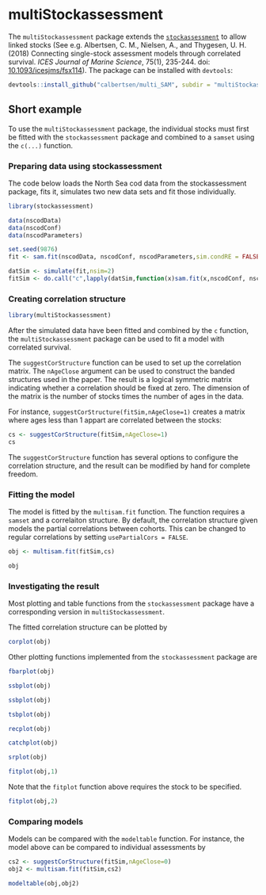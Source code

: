 # multiStockassessment

The `multiStockassessment` package extends the [`stockassessment`](https://github.com/fishfollower/SAM) to allow linked stocks (See e.g. Albertsen, C. M., Nielsen, A., and Thygesen, U. H. (2018) Connecting single-stock assessment models through correlated survival. *ICES Journal of Marine Science*, 75(1), 235-244. doi: [10.1093/icesjms/fsx114](https://dx.doi.org/10.1093/icesjms/fsx114)). The package can be installed with `devtools`:

```r
devtools::install_github("calbertsen/multi_SAM", subdir = "multiStockassessment")
```

## Short example

To use the `multiStockassessment` package, the individual stocks must first be fitted with the `stockassessment` package and combined to a `samset` using the `c(...)` function.

### Preparing data using stockassessment

The code below loads the North Sea cod data from the stockassessment package, fits it, simulates two new data sets and fit those individually.

```r

library(stockassessment)

data(nscodData)
data(nscodConf)
data(nscodParameters)

set.seed(9876)
fit <- sam.fit(nscodData, nscodConf, nscodParameters,sim.condRE = FALSE)

datSim <- simulate(fit,nsim=2)
fitSim <- do.call("c",lapply(datSim,function(x)sam.fit(x,nscodConf, nscodParameters)))

```

### Creating correlation structure

```r
library(multiStockassessment)
```

After the simulated data have been fitted and combined by the `c` function, the `multiStockassessment` package can be used to fit a model with correlated survival.

The `suggestCorStructure` function can be used to set up the correlation matrix. The `nAgeClose` argument can be used to construct the banded structures used in the paper. The result is a logical symmetric matrix indicating whether a correlation should be fixed at zero.
The dimension of the matrix is the number of stocks times the number of ages in the data.

For instance, `suggestCorStructure(fitSim,nAgeClose=1)` creates a matrix where ages less than 1 appart are correlated between the stocks:

```r
cs <- suggestCorStructure(fitSim,nAgeClose=1)
cs
```

The `suggestCorStructure` function has several options to configure the correlation structure, and the result can be modified by hand for complete freedom.

### Fitting the model

The model is fitted by the `multisam.fit` function. The function requires a `samset` and a correlaiton structure. By default, the correlation structure given models the partial correlations between cohorts. This can be changed to regular correlations by setting `usePartialCors = FALSE`.

```r
obj <- multisam.fit(fitSim,cs)
```

```r
obj
```


### Investigating the result

Most plotting and table functions from the `stockassessment` package have a corresponding version in `multiStockassessment`.

The fitted correlation structure can be plotted by

```r

corplot(obj)

```

Other plotting functions implemented from the `stockassessment` package are

```r
fbarplot(obj)
```

```r
ssbplot(obj)
```

```r
ssbplot(obj)
```

```r
tsbplot(obj)
```

```r
recplot(obj)
```

```r
catchplot(obj)
```

```r
srplot(obj)
```

```r
fitplot(obj,1)
```

Note that the `fitplot` function above requires the stock to be specified.

```r
fitplot(obj,2)
```


### Comparing models

Models can be compared with the `modeltable` function. For instance, the model above can be compared to individual assessments by

```r

cs2 <- suggestCorStructure(fitSim,nAgeClose=0)
obj2 <- multisam.fit(fitSim,cs2)

```

```r
modeltable(obj,obj2)
```
